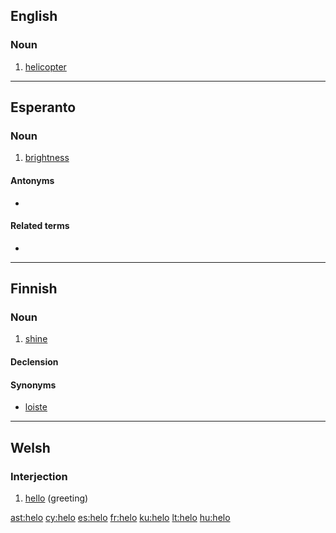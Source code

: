 ==English==

===Noun===
{{en-noun}}

# [[helicopter]]

----

==Esperanto==

===Noun===
{{eo-noun|-}}

# [[brightness]]

====Antonyms====
* {{l|eo|malhelo}}

====Related terms====
* {{l|eo|hela}}

----

==Finnish==

===Noun===
{{fi-noun}}

# {{rare|lang=fi}} [[shine]]

====Declension====
{{fi-decl-valo|hel}}

====Synonyms====
* [[loiste]]

----

==Welsh==

===Interjection===
{{infl|cy|interjection}}

# [[hello]] (greeting)

{{tbot entry|Welsh|hello|2010|March|cy}}

[[ast:helo]]
[[cy:helo]]
[[es:helo]]
[[fr:helo]]
[[ku:helo]]
[[lt:helo]]
[[hu:helo]]